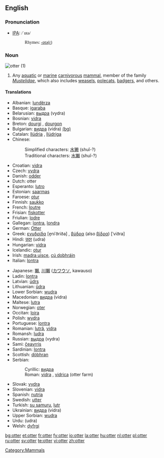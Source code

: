 {{wikipedia}}
==English==

===Pronunciation===
*[[w:IPA|IPA]]: <font style="font-family:lucida sans unicode">/ˈɒtə/
*:Rhymes: [[Rhymes:English:-ɒtə(r)|-ɒtə(r)]]</font>

===Noun===
[[Image:Loutre des pyrenees baronnies 2004.jpg|thumb|otter (1)]]
{{en-noun}}

# Any [[aquatic]] or [[marine]] [[carnivorous]] [[mammal]], member of the family ''[[Mustelidae]]'', which also includes [[weasel]]s, [[polecat]]s, [[badger]]s, and others.

====Translations====
{{trans-top|The mammal}}
*Albanian: [[lundërza]]
*Basque: [[igaraba]]
*Belarusian: [[выдра]] (vydra)
*Bosnian: [[vidra]] {{f}}
*Breton: [[dourgi]] {{m}}, [[dourgon]] {{p}}
*Bulgarian: [[видра]] (vidra) [[:bg:видра|(bg)]]
*Catalan: [[llúdria]] {{f}}, [[llúdriga]] {{f}}
*Chinese:
*:Simplified characters: [[水獭]] (shuǐ-?)
*:Traditional characters: [[水獺]] (shuǐ-?)
*Croatian: [[vidra]] {{f}}
*Czech: [[vydra]]
*Danish: [[odder]]
*Dutch: otter {{m}}
*Esperanto: [[lutro]]
*Estonian: [[saarmas]]
*Faroese: [[otur]]
*Finnish: [[saukko]]
*French: [[loutre]] {{f}}
*Frisian: [[fiskotter]]
*Friulian: [[lodre]]
*Gallegan: [[lontra]], [[londra]]
*German: [[Otter]] {{m}}
*Greek: [[ενυδρίδα]] [e̞niˈðriða] {{f}}, [[βύδρα]] (also [[βίδρα]]) [ˈviðra] {{f}}
*Hindi: [[उदर]] (udra) {{m}}
*Hungarian: [[vidra]]
*Icelandic: [[otur]] {{m}}
*Irish: [[madra uisce]], [[cú dobhráin]]
*Italian: [[lontra]] {{f}}
{{trans-mid}}
*Japanese: [[獺]], [[川獺]] ([[カワウソ]], kawauso)
*Ladin: [[lontra]]
*Latvian: [[ūdrs]]
*Lithuanian: [[ūdra]]
*Lower Sorbian: [[wudra]]
*Macedonian: [[видра]] (vidra)
*Maltese: [[lutra]]
*Norwegian: [[oter]]
*Occitan: [[loira]]
*Polish: [[wydra]]
*Portuguese: [[lontra]]
*Romanian: [[lutră]], [[vidra]]
*Romansh: [[ludra]]
*Russian: [[выдра]] (vydra)
*Sami: [[čeavrris]]
*Sardinian: [[lontra]]
*Scottish: [[dòbhran]]
*Serbian:
*:Cyrillic: [[видра]] {{f}}
*:Roman: [[vidra]] {{f}}, [[vidrica]] (otter farm)
*Slovak: [[vydra]]
*Slovenian: [[vidra]] {{f}}
*Spanish: [[nutria]] {{f}}
*Swedish: [[utter]] {{c}}
*Turkish: [[su samuru]], [[lutr]]
*Ukrainian: [[видра]] (vidra)
*Upper Sorbian: [[wudra]]
*Urdu: {{URchar|[[ادر]]}} (udra) {{m}}
*Welsh: [[dyfrgi]]
{{trans-bottom}}

[[Category:Mammals]]

[[bg:otter]]
[[et:otter]]
[[fr:otter]]
[[fy:otter]]
[[io:otter]]
[[la:otter]]
[[hu:otter]]
[[nl:otter]]
[[pl:otter]]
[[ru:otter]]
[[sv:otter]]
[[te:otter]]
[[vi:otter]]
[[zh:otter]]